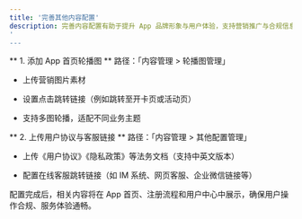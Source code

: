 ```yaml
---
title: '完善其他内容配置'
description: 完善内容配置有助于提升 App 品牌形象与用户体验，支持营销推广与合规信息展示。
'
---
```



** 1. 添加 App 首页轮播图 **
路径：「内容管理 > 轮播图管理」

* 上传营销图片素材

* 设置点击跳转链接（例如跳转至开卡页或活动页）

* 支持多图轮播，适配不同业务主题



** 2. 上传用户协议与客服链接 **
路径：「内容管理 > 其他配置管理」

* 上传《用户协议》《隐私政策》等法务文档（支持中英文版本）

* 配置在线客服跳转链接（如 IM 系统、网页客服、企业微信链接等）


配置完成后，相关内容将在 App 首页、注册流程和用户中心中展示，确保用户操作合规、服务体验通畅。

